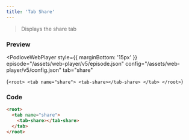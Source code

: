 ```yaml
---
title: 'Tab Share'
---
```



> Displays the share tab

### Preview

<PodloveWebPlayer style={{ marginBottom: '15px' }}
  episode="/assets/web-player/v5/episode.json"
  config="/assets/web-player/v5/config.json"
  tab="share"
>
  {`
  <root>
    <tab name="share">
      <tab-share></tab-share>
    </tab>
  </root>
  `}
</PodloveWebPlayer>

### Code

```html
<root>
  <tab name="share">
    <tab-share></tab-share>
  </tab>
</root>
```
